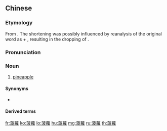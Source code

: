 {{also|菠萝}}
==Chinese==
{{zh-forms|s=菠萝|alt=波羅|gloss=-}}

===Etymology===
From {{zh-l|*菠蘿蜜|[[paramita]]; [[jackfruit]]}}. The shortening was possibly influenced by reanalysis of the original word as {{lang|zh|菠蘿}} + {{lang|zh|蜜}}, resulting in the dropping of {{zh-l|*蜜|honey}}.

===Pronunciation===
{{zh-pron
|m=bōluó
|c=bo1 lo4
|cat=n
}}

===Noun===
{{zh-noun}}

# [[pineapple]]

====Synonyms====
{{zh-dial}}
* {{zh-l|楓梨}}

====Derived terms====
{{zh-der|菠蘿包}}

{{zh-cat|Fruits}}

[[fr:菠蘿]]
[[ko:菠蘿]]
[[lo:菠蘿]]
[[hu:菠蘿]]
[[mg:菠蘿]]
[[ru:菠蘿]]
[[th:菠蘿]]